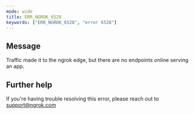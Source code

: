 ```yaml
---
mode: wide
title: ERR_NGROK_6528
keywords: ["ERR_NGROK_6528", "error 6528"]
---
```


## Message

Traffic made it to the ngrok edge, but there are no endpoints online serving an app.

## Further help

If you're having trouble resolving this error, please reach out to [support@ngrok.com](mailto:support@ngrok.com?subject=Help%20with%20ERR_NGROK_6528)
